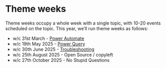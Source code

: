 # Theme weeks

Theme weeks occupy a whole week with a single topic, with 10-20 events scheduled on the topic. This year, we'll run theme weeks as follows:

+ w/c 31st March - [Power Automate](kind_power_automate_week.qmd)
+ w/c 19th May 2025 - [Power Query](kind_power_query_week.qmd)
+ w/c 30th June 2025 - [Troubleshooting](kind_troubleshooting_week.qmd)
+ w/c 25th August 2025 - Open Source / copyleft
+ w/c 27th October 2025 - No Stupid Questions